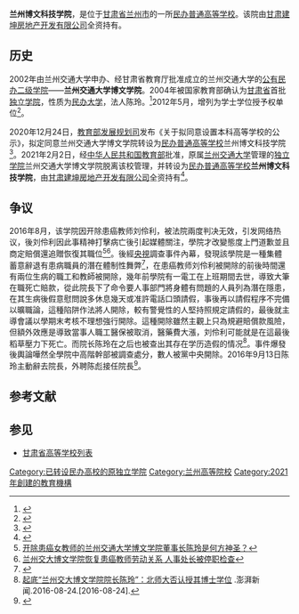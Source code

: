 {{Infobox university
|name                         = 兰州博文科技学院
|english_name=Lanzhou Bowen College of Science and Technology
|image=
|motto<!-- 校训-->            = 尚德励志 博学笃行
|established <!-- 创建日-->   = 2002年
|type <!-- 类型-->            = [[民办大学|民办普通高等学校]]
|address <!-- 校址-->         = {{CHN}}[[甘肃省|甘肃省]][[兰州市|兰州市]]和平开发区
|website                      = {{URL|http://www.bowenedu.cn/w/Default.htm}}
|所属法人                     = [[甘肃建坤房地产开发有限公司|甘肃建坤房地产开发有限公司]]
}}
'''兰州博文科技学院'''，是位于[[甘肃省|甘肃省]][[兰州市|兰州市]]的一所[[民办大学|民办普通高等学校]]。该院由[[甘肃建坤房地产开发有限公司|甘肃建坤房地产开发有限公司]]全资持有。

== 历史 ==
2002年由兰州交通大学申办、经甘肃省教育厅批准成立的兰州交通大学的[[公有民办二级学院|公有民办二级学院]]——'''兰州交通大学博文学院'''。2004年被国家教育部确认为[[甘肃省|甘肃省]]首批[[独立学院|独立学院]]，性质为[[民办大学|民办大学]]，法人陈玲。<ref>{{Cite web |url=http://kaoshi.edu.sina.com.cn/college/c/13514.shtml |title=新浪网院校资料库 |accessdate=2020-09-05 |archive-date=2020-09-30 |archive-url=https://web.archive.org/web/20200930032730/http://kaoshi.edu.sina.com.cn/college/c/13514.shtml |dead-url=no }}</ref>2012年5月，增列为学士学位授予权单位<ref>{{Cite web |url=http://guancha.gmw.cn/2016-08/19/content_21545102.htm |title=开除患癌教师的大学究竟是一所怎样的学校 |access-date=2016-08-22 |archive-url=https://web.archive.org/web/20160823001517/http://guancha.gmw.cn/2016-08/19/content_21545102.htm |archive-date=2016-08-23 |dead-url=yes }}</ref>。

2020年12月24日，[[教育部发展规划司|教育部发展规划司]]发布《关于拟同意设置本科高等学校的公示》，拟定同意兰州交通大学博文学院转设为[[民办大学|民办普通高等学校]]兰州博文科技学院<ref name="报道P1">{{cite news |author1=教育部发展规划司 |title=关于拟同意设置本科高等学校的公示 |url=http://www.moe.gov.cn/jyb_xxgk/s5743/s5745/A03/202012/t20201224_507298.html |accessdate=2020-12-25 |page= |work=中华人民共和国教育部政府门户网站 |location=北京 |language=zh-hans |archive-date=2021-08-18 |archive-url=https://web.archive.org/web/20210818232131/http://www.moe.gov.cn/jyb_xxgk/s5743/s5745/A03/202012/t20201224_507298.html |dead-url=no }}</ref>。2021年2月2日，经[[中华人民共和国教育部|中华人民共和国教育部]]批准，原属[[兰州交通大学|兰州交通大学]]管理的[[独立学院|独立学院]]兰州交通大学博文学院脱离该校管理，并转设为[[民办大学|民办普通高等学校]]'''兰州博文科技学院'''，由[[甘肃建坤房地产开发有限公司|甘肃建坤房地产开发有限公司]]全资持有<ref name="报道0104A">{{cite news |author1=教育部发展规划司 |title=教育部关于同意兰州交通大学博文学院转设为兰州博文科技学院的函 |url=http://www.moe.gov.cn/srcsite/A03/s181/202102/t20210208_512962.html |accessdate=2021-02-09 |page= |work=中华人民共和国教育部政府门户网站 |location=北京 |language=zh-hans |archive-date=2021-02-25 |archive-url=https://web.archive.org/web/20210225071626/http://www.moe.gov.cn/srcsite/A03/s181/202102/t20210208_512962.html |dead-url=no }}</ref>。

== 争议 ==
2016年8月，该学院因开除患癌教师刘伶利，被法院兩度判决无效，引发网络热议，後刘伶利因此事精神打擊病亡後引起媒體關注，學院才改變態度上門道歉並且商定賠償還追贈恢復其職位<ref>[http://weibo.com/ttarticle/p/show?id=2309404010138804558437 开除患癌女教师的兰州交通大学博文学院董事长陈玲是何方神圣？]</ref><ref>[http://news.sina.com.cn/o/2016-08-22/doc-ifxvcnrv0564767.shtml 兰州交大博文学院恢复患癌教师劳动关系 人事处长被停职检查]</ref>。後經[[中国中央电视台|央視]]調查事件內幕，發現該學院是一種集體蓄意辭退有患病職員的潛在體制性舞弊<ref>{{Cite web |url=https://www.youtube.com/watch?v=jIbjlcfQd3E |title=央視-學院潛規則 |access-date=2020-09-05 |archive-date=2020-04-10 |archive-url=https://web.archive.org/web/20200410173628/https://www.youtube.com/watch?v=jIbjlcfQd3E&gl=US&hl=en |dead-url=no }}</ref>，在患癌教师刘伶利被開除的前後時間還有兩位生病的職工和教師被開除，幾年前學院有一電工在上班期間去世，導致大筆在職死亡賠款，從此院長下了命令要人事部門將身體有問題的人員列為潛在隱患，在其生病後假意慰問說多休息幾天或准許電話口頭請假，事後再以請假程序不完備以曠職論，這種陷阱作法將人開除，較有警覺性的人堅持照規定請假的，最後就主導會議以學期末考核不理想強行開除。這種開除雖然主觀上只為規避賠償款風險，但額外效應是導致當事人職工醫保被取消，醫藥費大漲，刘伶利可能就是在這最後稻草壓力下死亡。而院长陈玲在之后也被查出其存在学历造假的情况<ref>[http://www.thepaper.cn/newsDetail_forward_1518648 起底“兰州交大博文学院院长陈玲”：北师大否认授其博士学位] {{Wayback|url=http://www.thepaper.cn/newsDetail_forward_1518648 |date=20190314213837 }}.澎湃新闻.2016-08-24.[2016-08-24].</ref>。事件爆發後輿論嘩然全學院中高階幹部被調查處分，數人被黨中央開除。2016年9月13日陈玲主動辭去院長，外聘陈彪接任院長<ref>{{Cite web |url=http://www.bowenedu.cn/W/HdContentDisp-8-1063-2016925-813325.htm |title=陈玲主動辭去院長 |accessdate=2020-09-05 |archive-date=2016-12-06 |archive-url=https://web.archive.org/web/20161206205454/http://bowenedu.cn/W/HdContentDisp-8-1063-2016925-813325.htm |dead-url=no }}</ref>。

==参考文献==
{{reflist}}

== 参见 ==
* [[甘肃省高等学校列表|甘肃省高等学校列表]]
{{甘肃高等院校}}

[[Category:已转设民办高校的原独立学院|Category:已转设民办高校的原独立学院]]
[[Category:兰州高等院校|Category:兰州高等院校]]
[[Category:2021年創建的教育機構|Category:2021年創建的教育機構]]